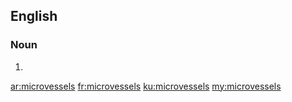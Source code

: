 ==English==

===Noun===
{{head|en|plural}}

# {{plural of|microvessel|lang=en|nocat=1}}

[[ar:microvessels]]
[[fr:microvessels]]
[[ku:microvessels]]
[[my:microvessels]]